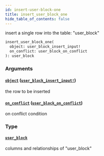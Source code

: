 ```yaml
---
id: insert-user-block-one
title: insert_user_block_one
hide_table_of_contents: false
---
```


insert a single row into the table: "user_block"

```graphql
insert_user_block_one(
  object: user_block_insert_input!
  on_conflict: user_block_on_conflict
): user_block
```

### Arguments

#### [`object`](#) ([`user_block_insert_input!`](../inputs/user-block-insert-input))

the row to be inserted

#### [`on_conflict`](#) ([`user_block_on_conflict`](../inputs/user-block-on-conflict))

on conflict condition

### Type

#### [`user_block`](../objects/user-block)

columns and relationships of "user_block"
